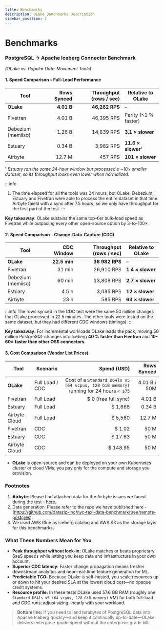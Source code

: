 ```yaml
---
title: Benchmarks
description: OLake Benchmarks Description
sidebar_position: 2
---
```


# Benchmarks

### PostgreSQL → Apache Iceberg Connector Benchmark

_(OLake vs. Popular Data-Movement Tools)_

#### 1. Speed Comparison – **Full-Load Performance**

| Tool               | Rows Synced | Throughput (rows / sec) | Relative to OLake    |
| ------------------ | ----------: | ----------------------: | -------------------- |
| **OLake**          |  **4.01 B** |          **46,262 RPS** | –                    |
| Fivetran           |      4.01 B |              46,395 RPS | Parity (≤1 % faster) |
| Debezium (memiiso) |      1.28 B |              14,839 RPS | **3.1 × slower**     |
| Estuary            |      0.34 B |               3,982 RPS | **11.6 × slower**¹   |
| Airbyte            |      12.7 M |                 457 RPS | **101 × slower**     |

¹ _Estuary ran the same 24-hour window but processed a \~10× smaller dataset, so its throughput looks even lower when normalized._

:::info
1. The time elapsed for all the tools was 24 hours, but OLake, Debezium, Estuary and Fivetran were able to process the entire dataset in that time. Airbyte faield with a sync after 7.5 hours, so we only have throughput for the first part of the test.
:::

**Key takeaway:** OLake sustains the same top-tier bulk-load speed as Fivetran while outpacing every other open-source option by 3-to-100×.

#### 2. Speed Comparison – **Change-Data-Capture (CDC)**

| Tool               |   CDC Window | Throughput (rows / sec) | Relative to OLake |
| ------------------ | -----------: | ----------------------: | ----------------- |
| **OLake**          | **22.5 min** |          **36 982 RPS** | –                 |
| Fivetran           |       31 min |              26,910 RPS | **1.4 × slower**  |
| Debezium (memiiso) |       60 min |              13,808 RPS | **2.7 × slower**  |
| Estuary            |        4.5 h |               3,085 RPS | **12 × slower**   |
| Airbyte            |         23 h |                 585 RPS | **63 × slower**   |

:::info
The rows synced in the CDC test were the same 50 million changes that OLake processed in 22.5 minutes. The other tools were tested on the same dataset, but they had different CDC windows (timings).
:::

**Key takeaway:** For incremental workloads OLake leads the pack, moving 50 million PostgreSQL changes into Iceberg **40 % faster than Fivetran** and **10-60× faster than other OSS connectors**.



#### 3. Cost Comparison (Vendor List Prices)

| Tool          | Scenario        |                                                                           Spend (USD) |  Rows Synced |
| ------------- | --------------- | ------------------------------------------------------------------------------------: | -----------: |
| **OLake**     | Full Load / CDC | Cost of a `Standard D64ls v5 (64 vcpus, 128 GiB memory)` running for 24 hours `< $75` | 4.01 B / 50M |
| Fivetran      | Full Load       |                                                                 \$ 0 (free full sync) |       4.01 B |
| Estuary       | Full Load       |                                                                              \$ 1,668 |       0.34 B |
| Airbyte Cloud | Full Load       |                                                                              \$ 5,560 |       12.7 M |
| Fivetran      | CDC             |                                                                              \$ 1.02 |         50 M |
| Estuary       | CDC             |                                                                              \$ 17.63 |         50 M |
| Airbyte Cloud | CDC             |                                                                             \$ 148.95 |         50 M |

- **OLake** is open-source and can be deployed on your own Kubernetes cluster or cloud VMs; you pay only for the compute and storage you provision.

### Footnotes
1. **Airbyte**: Please find attached data for the Airbyte issues we faced during the test - [here.](https://drive.google.com/drive/folders/10oWFBp-MELPSBdIzYJFqXlyHpmPykT_p?usp=sharing)
2. Data generation: Please refer to the repo we have published here - (https://github.com/datazip-inc/nyc-taxi-data-benchmark/tree/remote-postgres). 
3. We used AWS Glue as Iceberg catalog and AWS S3 as the storage layer for this benchmarks. 


### What These Numbers Mean for You

- **Peak throughput without lock-in:** OLake matches or beats proprietary SaaS speeds while letting you keep data and infrastructure in your own account.
- **Superior CDC latency:** Faster change propagation means fresher downstream analytics and near-real-time feature generation for ML.
- **Predictable TCO:** Because OLake is self-hosted, you scale resources up or down to hit your desired SLA at the lowest cloud cost—no opaque credit systems.
- **Resource profile:** In these tests OLake used 57.6 GB RAM (roughly one `Standard D64ls v5 (64 vcpus, 128 GiB memory)` VM) for both full-load and CDC runs; adjust sizing linearly with your workload.

> **Bottom line:** If you need to land terabytes of PostgreSQL data into Apache Iceberg quickly—and keep it continually up-to-date—OLake delivers enterprise-grade speed without the enterprise-grade bill.
